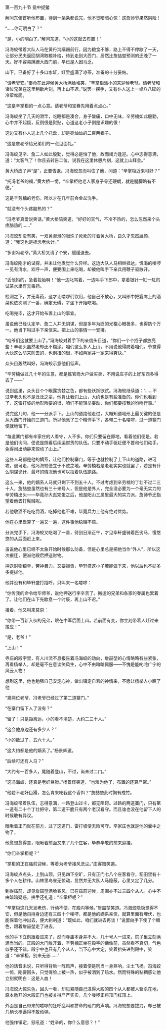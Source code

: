

第一百九十节 瓮中捉鳖

解问东俯首听他布置，待到一条条都说完，他不觉暗暗心惊：这詹师爷果然阴险！

“……你可明白了？”

“是，小的明白了。”解问东道，“小的这就去布置！”

冯海蛟带着大队人马在黄丹沟蹒跚前行，因为粮食不够，路上不得不停歇了一天，让部分民夫返回胡湾取粮补给，待到走到大西门，居然比詹喆堃预测的还晚了一天。好不容易蹒跚大西门前，早已是人困马乏。

山下，已备好了十多口水缸，缸里盛满了凉茶，准备的十分妥帖。

“请老爷安。”奉命在此迎候黄大桥满脸堆笑，“辛掌柜派小的来迎候老爷。请老爷和诸位兄弟在这里稍歇片刻，再上山不迟。”说罢一摆手，又有仆人送上一桌八八碟的冷荤席面。

“这是辛掌柜的一点心意。请老爷和宝眷先用着点点心。”

冯海蛟坐了几天的滑竿，吃睡都是凑合，身子酸痛，口中无味，辛劳楠如此殷勤，心中并不起疑，反倒很是熨贴，心道这老小子倒是识趣的很！

这边又有仆人送上几个托盘，却是亮灿灿的二百两银子。

“这是詹老爷给兄弟们的一点见面礼。”

冯海蛟见辛、詹二人如此殷勤，觉得必是怕了他，故而竭力逢迎。心中志得意满，道：“太客气了！你且去转告二位，说我在这里休憩片刻，这就上山拜会。”

黄大桥应了声“是”，正要告退。冯海蛟忽而叫住了他，问道：“辛掌柜近来可好？”

“托冯老爷的福，”黄大桥一愣，“辛掌柜他老人家身子骨还硬朗，就是腿脚略有不便。”

这是辛劳楠的老伤，所以才在几年前会金盆洗手。

“就没有个头疼脑热的？”

“冯老爷真爱说笑话，”黄大桥陪笑道，“好好的天气，不冷不热的，怎么忽然来个头疼脑热的……”

冯海蛟却没有笑，一双黄澄澄的眼珠子死死的盯着黄大桥，良久才忽然展颜，道：“我这也是挂念老伙计。”

“多谢冯老爷。”黄大桥又请了个安，缓缓退去。

冯海蛟刚才的试探，并未让他发觉什么异样。这边大队人马相继抵达，饥渴的喽啰一见有清水，欢呼一声，便要围上来吃喝，却被他叫手下亲兵用鞭子驱散开。

“丢他妈的，急着投胎啊！”他一边叱骂着，一边叫手下郎中，拿着银针一缸一缸的试茶水里有无毒药。

检测之下，并无毒药，这才让喽啰们饮用，他自己不放心，又叫郎中把宴席上的酒菜也依次测了一番，确定无碍，才坐下开始吃喝。

吃喝完毕，这才开始布置上山的事宜。

虽说他已经认定辛、詹二人并无阴谋，但是多年为匪的光棍心眼极多，也得防个万一。他当下叫过手下亲信来。把上山的事情一一安排。

“咱爷们这就要上山了。”冯海蛟对着手下的亲信头目道，“你们一个个招子都放亮些！辛老头虽然老却还不糊涂。咱们这么多人上山，不用说他得防着咱们。爷觉得大伙这么防来防去的，也别扭的很，不如两家并一家来得爽快。”

众头目轰然叫好，冯海蛟示意他们低声。

“辛劳楠做过几十年的生意，都是拣官商大户做买卖，不用说庄子的上好东西多得去了――”

说到这里，众头目个个眼露贪婪之色，都有些跃跃欲试。冯海蛟继续道：“……不过辛老头也不是泛泛之辈，他肯让我们上山，大约也是有些准备的。你们也看到了，这雷打坡的地形险要的很，咱们不能轻举妄动，你们都要按我的吩咐行事。”

说完这几句，他一一分派手下。上山的道路他走过，大概知道地形上最关键的便是从大西门开始的三道门。所以他派了三个精悍手下，各带二十名喽啰，过一道寨门便就地留下。

“每道寨门都有辛家庄的人看守，人不多。你们只要留在原地，看着他们便是。若是他们询问，便说是照看后续运财货的队伍。只要不动手驱赶便不要和他们动手。免得闹出动静来惊动了山上。”

这些人马都是他的嫡系，让他们控制寨门，等于也就控制了上下山的道路，进可攻，退可走，他冯海蛟便立于不败之地。辛劳楠若是老老实实也就罢了，若是有什么阴谋诡计，最坏的情况他也可以拉着队伍跑路。

这么一来，他的嫡系人马就只剩下不到五十人。不过考虑到辛劳楠的丁壮不过二三十人，詹喆堃虽然也有三十来号人，但是他是外人，完全没必要为一个毫无实力的辛劳楠出头――毕竟孙大彪完蛋之后，他是阳山三属里最大的实力派，詹师爷还指望着他去打髡贼呢。

若他敬酒不吃吃罚酒，吃掉他也不难，毕竟兵力上他有绝对优势。

他在心里盘算了一遍又一遍，这件事他稳赚不赔。

分派完手下，冯海蛟又吃喝了一番，待到日渐正午，才见毕轩盛骑着匹劣马，慢悠悠的从后面赶上来。

虽说他心里已经不太象开始时候那么防备，但是心里总是把他当作“外人”，所以这次搬迁，便派他殿后押送财物。

押送财物粮草，劳神费力，又要担责，毕轩盛这小子若能做下来，他以后也不妨多多提拔他。

他并没有和毕轩盛打招呼，只叫来一名喽啰：

“你传我的命令给毕师爷，说他押送行李辛苦了。搬运的兄弟和各家的眷属也累着了。让他们在山下先歇息一个时辰，再上山不迟。”

接着，他又叫来莫崇：

“你带一百新入伙的兄弟，跟在中军后面上山。若前面有变，你立刻带着人赶过来接应！”

“是，老爷！”

“上山！”

寺庙的殿宇里，有人川流不息报告着冯海蛟的动向，詹喆堃的心情略略有些紧张，再看杨举人，却是毫不在意谈笑风生，心中不由暗暗佩服――不愧是能叱咤广宁的风云人物！

想到这里，他也勉强自己安定心神，做出镇定自若的神情来，不愿让杨举人小瞧了他

“禀两位老爷，冯老爷已经过了第二道寨门。”

“在寨门留下人了没有？”

“留了！只是距离远，小的看不清楚，大约二三十人。”

“这会他身边还有多少人？”

“小的数过了，五六十人。”

“这大约都是他的嫡系了。”杨景辉道。

“后续可还有人马？”

“大约有一百多人，尾随着登山，不过，尚未过二门。”

“这冯海蛟，还真是老奸巨猾。”杨景辉笑道，“也难为他了，布置的还算严密。”

“他若不老奸巨猾，怎么肯来吃我这个香饵？”詹喆堃此时胸有成竹。

冯海蛟带着队伍，志得意满，一路登山过卡，都无阻碍。过路的两道寨门，只有第一道有二十个丁壮把守，第二道干脆只有两个老汉看守。而且谁也没在他留下人的时候敢有异议。

眼瞅着正门就在前方，过了这道门，雷打坡便无险可守。辛家庄也就是他的囊中之物了。

他愈想愈得意，眼瞅着前面又来了几个庄客，毕恭毕敬的前来迎接。

“你们辛掌柜呢？”

“掌柜的正在庙前迎候，等着为老爷接风洗尘。”庄客赔笑道。

冯海蛟点点头，上到山顶，只见四下空旷，只有正门七八个庄客看守，稻田里有十多个人在耕作。山林里鸟雀无惊动，显然并无大队人马隐蔽，心里又定了几分。

到得庙前，却见詹喆堃满脸春风，已在庙前迎候，周围亦不过三四个从人。心中不由暗暗疑惑，拱手还礼道：“辛掌柜呢？”

“辛掌柜这几天发老伤，行动不便，在殿内等候。”詹喆堃笑道。冯海蛟隐隐觉得不安，但是他自持身边还有三四十个喽啰，都是他的嫡系亲信，就算里面有埋伏，也能保着他冲出去，便大剌剌道：“既如此，咱们就进去再谈！”说罢向手下使了个眼色，跟着詹喆堃走了进去。

他的手下立刻跟着进来了，然而寺庙本身并不大，几十号人一进来，院子里立刻满满当当的。正殿的大门敞开着，辛劳楠正坐在殿宇的佛像前，虽然看不真切，气色似乎还不错。殿宇中也只有几个从人，当下心中大定，笑着抬头进到殿中，笑道：“辛掌柜，别来无恙……”

他的话音未说，只听得背后一阵风声，接着便是咣当一身巨响，尘土飞扬。冯海蛟一惊，刚要回头，只觉得脸上被一热，似乎被洒到了热水。然而特殊的粘稠感让他立刻就明白：这是人血！

冯海蛟大惊失色，回头一看，却见紧随自己进得大殿的四个从人都被人斩杀在地，原本敞开的大殿正门也被关得严严实实，几个喽啰正将顶门杠顶上。

外面是自己带来的喽啰的狂呼乱叫和拼命的砸门的声响。冯海蛟想要拔刀，却已被几柄长枪逼得不敢动弹。

他强作镇定，怒吼道：“姓辛的，你什么意思？！”

